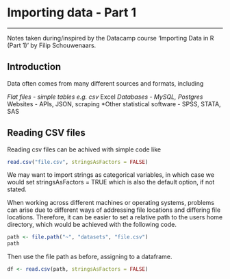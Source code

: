 # Importing data - Part 1
***
Notes taken during/inspired by the Datacamp course 'Importing Data in R (Part 1)' by Filip Schouwenaars.

## Introduction 

Data often comes from many different sources and formats, including

*Flat files - simple tables e.g. csv
*Excel
*Databases - MySQL, Postgres
*Websites - APIs, JSON, scraping
*Other statistical software - SPSS, STATA, SAS

## Reading CSV files

Reading csv files can be achived with simple code like

```r
read.csv("file.csv", stringsAsFactors = FALSE)
```

We may want to import strings as categorical variables, in which case we would set stringsAsFactors = TRUE which is also the default option, if not stated.

When working across different machines or operating systems, problems can arise due to different ways of addressing file locations and differing file locations.  Therefore, it can be easier to set a relative path to the users home directory, which would be achieved with the following code.

```r
path <- file.path("~", "datasets", "file.csv")
path
```

Then use the file path as before, assigning to a dataframe.

```r
df <- read.csv(path, stringsAsFactors = FALSE)
```
